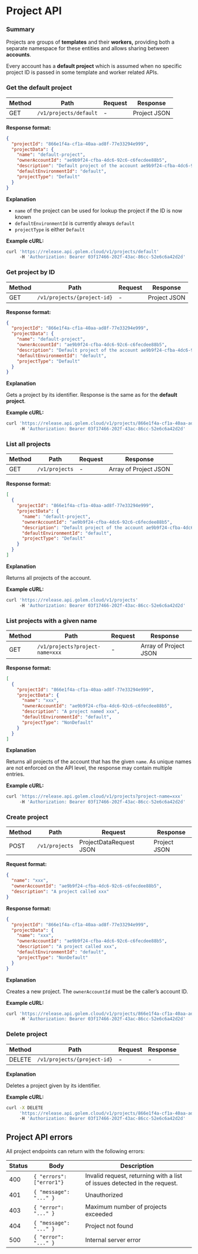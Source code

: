 # Project API

### Summary

Projects are groups of **templates** and their **workers,** providing both a separate namespace for these entities and allows sharing between **accounts**.

Every account has a **default project** which is assumed when no specific project ID is passed in some template and worker related APIs.

### Get the default project

| Method | Path                   | Request | Response     |
| ------ | ---------------------- | ------- | ------------ |
| GET    | `/v1/projects/default` | -       | Project JSON |

**Response format:**

```json
{
  "projectId": "866e1f4a-cf1a-40aa-ad8f-77e33294e999",
  "projectData": {
    "name": "default-project",
    "ownerAccountId": "ae9b9f24-cfba-4dc6-92c6-c6fecdee88b5",
    "description": "Default project of the account ae9b9f24-cfba-4dc6-92c6-c6fecdee88b5",
    "defaultEnvironmentId": "default",
    "projectType": "Default"
  }
}
```

**Explanation**

- `name` of the project can be used for lookup the project if the ID is now known
- `defaultEnvironmentId` is currently always `default`
- `projectType` is either `Default`

**Example cURL:**

```bash
curl 'https://release.api.golem.cloud/v1/projects/default'
     -H 'Authorization: Bearer 03f17466-202f-43ac-86cc-52e6c6a42d2d'
```

### Get project by ID

| Method | Path                        | Request | Response     |
| ------ | --------------------------- | ------- | ------------ |
| GET    | `/v1/projects/{project-id}` | -       | Project JSON |

**Response format:**

```json
{
  "projectId": "866e1f4a-cf1a-40aa-ad8f-77e33294e999",
  "projectData": {
    "name": "default-project",
    "ownerAccountId": "ae9b9f24-cfba-4dc6-92c6-c6fecdee88b5",
    "description": "Default project of the account ae9b9f24-cfba-4dc6-92c6-c6fecdee88b5",
    "defaultEnvironmentId": "default",
    "projectType": "Default"
  }
}
```

**Explanation**

Gets a project by its identifier. Response is the same as for the **default project**.

**Example cURL:**

```bash
curl 'https://release.api.golem.cloud/v1/projects/866e1f4a-cf1a-40aa-ad8f-77e33294e999'
     -H 'Authorization: Bearer 03f17466-202f-43ac-86cc-52e6c6a42d2d'
```

### List all projects

| Method | Path           | Request | Response              |
| ------ | -------------- | ------- | --------------------- |
| GET    | `/v1/projects` | -       | Array of Project JSON |

**Response format:**

```json
[
  {
    "projectId": "866e1f4a-cf1a-40aa-ad8f-77e33294e999",
    "projectData": {
      "name": "default-project",
      "ownerAccountId": "ae9b9f24-cfba-4dc6-92c6-c6fecdee88b5",
      "description": "Default project of the account ae9b9f24-cfba-4dc6-92c6-c6fecdee88b5",
      "defaultEnvironmentId": "default",
      "projectType": "Default"
    }
  }
]
```

**Explanation**

Returns all projects of the account.

**Example cURL:**

```bash
curl 'https://release.api.golem.cloud/v1/projects'
     -H 'Authorization: Bearer 03f17466-202f-43ac-86cc-52e6c6a42d2d'
```

### List projects with a given name

| Method | Path                            | Request | Response              |
| ------ | ------------------------------- | ------- | --------------------- |
| GET    | `/v1/projects?project-name=xxx` | -       | Array of Project JSON |

**Response format:**

```json
[
  {
    "projectId": "866e1f4a-cf1a-40aa-ad8f-77e33294e999",
    "projectData": {
      "name": "xxx",
      "ownerAccountId": "ae9b9f24-cfba-4dc6-92c6-c6fecdee88b5",
      "description": "A project named xxx",
      "defaultEnvironmentId": "default",
      "projectType": "NonDefault"
    }
  }
]
```

**Explanation**

Returns all projects of the account that has the given `name`. As unique names are not enforced on the API level, the response may contain multiple entries.

**Example cURL:**

```bash
curl 'https://release.api.golem.cloud/v1/projects?project-name=xxx'
     -H 'Authorization: Bearer 03f17466-202f-43ac-86cc-52e6c6a42d2d'
```

### Create project

| Method | Path           | Request                 | Response     |
| ------ | -------------- | ----------------------- | ------------ |
| POST   | `/v1/projects` | ProjectDataRequest JSON | Project JSON |

**Request format:**

```json
{
  "name": "xxx",
  "ownerAccountId": "ae9b9f24-cfba-4dc6-92c6-c6fecdee88b5",
  "description": "A project called xxx"
}
```

**Response format:**

```json
{
  "projectId": "866e1f4a-cf1a-40aa-ad8f-77e33294e999",
  "projectData": {
    "name": "xxx",
    "ownerAccountId": "ae9b9f24-cfba-4dc6-92c6-c6fecdee88b5",
    "description": "A project called xxx",
    "defaultEnvironmentId": "default",
    "projectType": "NonDefault"
  }
}
```

**Explanation**

Creates a new project. The `ownerAccountId` must be the caller’s account ID.

**Example cURL:**

```bash
curl 'https://release.api.golem.cloud/v1/projects/866e1f4a-cf1a-40aa-ad8f-77e33294e999'
     -H 'Authorization: Bearer 03f17466-202f-43ac-86cc-52e6c6a42d2d'
```

### Delete project

| Method | Path                        | Request | Response |
| ------ | --------------------------- | ------- | -------- |
| DELETE | `/v1/projects/{project-id}` | -       | -        |

**Explanation**

Deletes a project given by its identifier.

**Example cURL:**

```bash
curl -X DELETE
     'https://release.api.golem.cloud/v1/projects/866e1f4a-cf1a-40aa-ad8f-77e33294e999'
     -H 'Authorization: Bearer 03f17466-202f-43ac-86cc-52e6c6a42d2d'
```

## Project API errors

All project endpoints can return with the following errors:

| Status | Body                     | Description                                                               |
| ------ | ------------------------ | ------------------------------------------------------------------------- |
| 400    | `{ "errors": ["error1"}` | Invalid request, returning with a list of issues detected in the request. |
| 401    | `{ "message": "..." }`   | Unauthorized                                                              |
| 403    | `{ "error": "..." }`     | Maximum number of projects exceeded                                       |
| 404    | `{ "message": "..." }`   | Project not found                                                         |
| 500    | `{ "error": "..." }`     | Internal server error                                                     |
